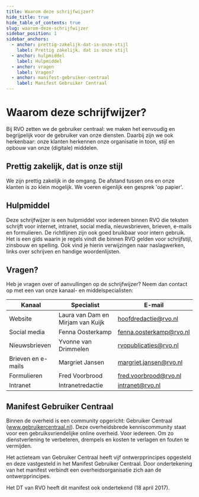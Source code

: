 ```yaml
---
title: Waarom deze schrijfwijzer?
hide_title: true
hide_table_of_contents: true
slug: waarom-deze-schrijfwijzer
sidebar_position: 1
sidebar_anchors:
  - anchor: prettig-zakelijk-dat-is-onze-stijl
    label: Prettig zakelijk, dat is onze stijl
  - anchor: hulpmiddel
    label: Hulpmiddel
  - anchor: vragen
    label: Vragen?
  - anchor: manifest-gebruiker-centraal
    label: Manifest Gebruiker Centraal
---
```


# Waarom deze schrijfwijzer?

Bij RVO zetten we de gebruiker centraal: we maken het eenvoudig en begrijpelijk voor de gebruiker van onze diensten. Daarbij zijn we ook herkenbaar: onze klanten herkennen onze organisatie in toon, stijl en opbouw van onze (digitale) middelen.

## Prettig zakelijk, dat is onze stijl

We zijn prettig zakelijk in de omgang. De afstand tussen ons en onze klanten is zo klein mogelijk. We voeren eigenlijk een gesprek 'op papier'.

## Hulpmiddel

Deze schrijfwijzer is een hulpmiddel voor iedereen binnen RVO die teksten schrijft voor internet, intranet, social media, nieuwsbrieven, brieven, e-mails en formulieren. De richtlijnen zijn ook goed bruikbaar voor intern gebruik. Het is een gids waarin je regels vindt die binnen RVO gelden voor schrijfstijl, zinsbouw en spelling. Ook vind je hierin verwijzingen naar naslagwerken, links over schrijven en handige woordenlijsten.

## Vragen?

Heb je vragen over of aanvullingen op de schrijfwijzer? Neem dan contact op met een van onze kanaal- en middelspecialisten:

| **Kanaal**         | **Specialist**                    | **E-mail**              |
| ------------------ | --------------------------------- | ----------------------- |
| Website            | Laura van Dam en Mirjam van Kuijk | hoofdredactie@rvo.nl    |
| Social media       | Fenna Oosterkamp                  | fenna.oosterkamp@rvo.nl |
| Nieuwsbrieven      | Yvonne van Drimmelen              | rvopublicaties@rvo.nl   |
| Brieven en e-mails | Margriet Jansen                   | margriet.jansen@rvo.nl  |
| Formulieren        | Fred Voorbrood                    | fred.voorbrood@rvo.nl   |
| Intranet           | Intranetredactie                  | intranet@rvo.nl         |

## Manifest Gebruiker Centraal

Binnen de overheid is een community opgericht: Gebruiker Centraal (www.gebruikercentraal.nl). Deze overheidsbrede kenniscommunity staat voor een gebruiksvriendelijke online overheid. Voor iedereen. Om zo dienstverlening te verbeteren, drempels en kosten te verlagen en fouten te vermijden.

Het actieteam van Gebruiker Centraal heeft vijf ontwerpprincipes opgesteld en deze vastgesteld in het Manifest Gebruiker Centraal. Door ondertekening van het manifest verbindt een overheidsorganisatie zich aan de ontwerpprincipes.

Het DT van RVO heeft dit manifest ook ondertekend (18 april 2017).
